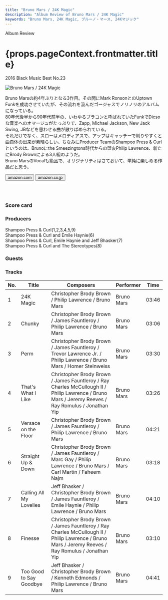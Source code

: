 ```yaml
---
title: "Bruno Mars / 24K Magic"
description: "Album Review of Bruno Mars / 24K Magic"
keywords: "Bruno Mars, 24K Magic, ブルーノ・マース, 24Kマジック"
---
```





<p className="largeP">Album Review</p>
<h1 className="h1--no--margin">{props.pageContext.frontmatter.title}</h1>
<p className="largeP">
  <Link to="/best50/2016/">2016 Black Music Best No.23</Link>
</p>

<Row  className="image-card-group">
	<Column colMd={"3"} colLg={"4"} noGutterMdLeft="">
       <ImageCard>

![Bruno Mars / 24K Magic](../../images/cd/brunomars3L.jpg)

</ImageCard>
	</Column>
	<Column colMd={"8"} colLg={"8"} noGutterMdLeft="">
	<p>
	Bruno Marsの約4年ぶりとなる3作目。その間にMark RonsonとのUptown Funkを成功させていたが、その流れを汲んだゴージャスでノリノリのアルバムになっている。
	<br/>80年代後半から90年代前半の、いわゆるブラコンと呼ばれていたFunkでDicsoな音楽へのオマージュがたっぷりで、Zapp, Michael Jackson, New Jack Swing, JBなどを思わせる曲が散りばめられている。
	<br/>それだけでなく、スローはメロディアスで、アップはキャッチーで判りやすくと曲自体の出来が素晴らしい。ちなみにProducer TeamのShampoo Press & Curlというのは、Brunoにthe Smeezingtons時代からの盟友Philip Lawrence、新たにBrody Brownによる3人組のようだ。
	<br/>Bruno MarsのVocalも絶品で、オリジナリティはさておいて、単純に楽しめる作品だと思う。
	</p>
	<div>
	  <Button href="https://amzn.to/3gVwKGU" kind="primary" size="small" renderIcon={ArrowUpRight24}>
      amazon.com
      </Button>
      <Button href="https://amzn.to/3h8Mg28" kind="secondary" size="small" renderIcon={ArrowUpRight24}>
      amazon.co.jp
      </Button>
	</div>
	<a href="https://geo.music.apple.com/jp/album/24k-magic/1161503945?mt=1&app=music&ls=1&at=11lcug" style="display:inline-block;overflow:hidden;background:url(https://linkmaker.itunes.apple.com/ja-jp/lockup.svg?releaseDate=2016-11-18&kind=album&bubble=apple_music&style=mono-black) no-repeat;width:180px;height:45px;"></a>
	</Column>
</Row>
<Row >
	<Column colMd={"4"} colLg={"4"} noGutterMdLeft="">
<div>
  <h3>Score card</h3>
	<SliderJS1 value="5" />
  <SliderJS2 value="2" />
	<SliderJS3 value="1" />
  <SliderJS4 value="9" />
</div>
</Column>
<Column colMd={"8"} colLg={"8"} noGutterMdLeft="">
<div>
<h3>Producers</h3>
<p>
	Shampoo Press & Curl(1,2,3,4,5,9)
	<br/>Shampoo Press & Curl and Emile Haynie(6)
	<br/>Shampoo Press & Curl, Emile Haynie and Jeff Bhasker(7)
	<br/>Shampoo Press & Curl and The Stereotypes(8)
</p>
<h3>Guests</h3>
<p>
</p>
</div>
</Column>
</Row>

<h3>Tracks</h3>

| No. | Title                   | Composers                                                                                                                                          | Performer  | Time  |
| --- | ----------------------- | -------------------------------------------------------------------------------------------------------------------------------------------------- | ---------- | ----- |
| 1   | 24K Magic               | Christopher Brody Brown / Philip Lawrence / Bruno Mars                                                                                             | Bruno Mars | 03:46 |
| 2   | Chunky                  | Christopher Brody Brown / James Fauntleroy / Philip Lawrence / Bruno Mars                                                                          | Bruno Mars | 03:06 |
| 3   | Perm                    | Christopher Brody Brown / James Fauntleroy / Trevor Lawrence Jr. / Philip Lawrence / Bruno Mars / Homer Steinweiss                                 | Bruno Mars | 03:30 |
| 4   | That's What I Like      | Christopher Brody Brown / James Fauntleroy / Ray Charles McCullough II / Philip Lawrence / Bruno Mars / Jeremy Reeves / Ray Romulus / Jonathan Yip | Bruno Mars | 03:26 |
| 5   | Versace on the Floor    | Christopher Brody Brown / James Fauntleroy / Philip Lawrence / Bruno Mars                                                                          | Bruno Mars | 04:21 |
| 6   | Straight Up & Down      | Christopher Brody Brown / James Fauntleroy / Marc Gay / Philip Lawrence / Bruno Mars / Carl Martin / Faheem Najm                                   | Bruno Mars | 03:18 |
| 7   | Calling All My Lovelies | Jeff Bhasker / Christopher Brody Brown / James Fauntleroy / Emile Haynie / Philip Lawrence / Bruno Mars                                            | Bruno Mars | 04:10 |
| 8   | Finesse                 | Christopher Brody Brown / James Fauntleroy / Ray Charles McCullough II / Philip Lawrence / Bruno Mars / Jeremy Reeves / Ray Romulus / Jonathan Yip | Bruno Mars | 03:10 |
| 9   | Too Good to Say Goodbye | Jeff Bhasker / Christopher Brody Brown / Kenneth Edmonds / Philip Lawrence / Bruno Mars                                                            | Bruno Mars | 04:41 |

